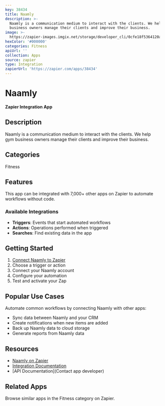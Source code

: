 ```yaml
---
key: 38434
title: Naamly
description: >-
  Naamly is a communication medium to interact with the clients. We help gym
  business owners manage their clients and improve their business.
image: >-
  https://zapier-images.imgix.net/storage/developer_cli/0cfe18f5364120ad5b1575862207f432_2.png?auto=format%2Ccompress&ixlib=python-3.0.0&q=50
hexColor: '#000000'
categories: Fitness
apiUrl: ''
collection: Apps
source: zapier
type: Integration
zapierUrl: 'https://zapier.com/apps/38434'
---
```

# Naamly

**Zapier Integration App**

## Description

Naamly is a communication medium to interact with the clients. We help gym business owners manage their clients and improve their business.

## Categories

Fitness

## Features

This app can be integrated with 7,000+ other apps on Zapier to automate workflows without code.

### Available Integrations

- **Triggers**: Events that start automated workflows
- **Actions**: Operations performed when triggered
- **Searches**: Find existing data in the app

## Getting Started

1. [Connect Naamly to Zapier](https://zapier.com/apps/38434)
2. Choose a trigger or action
3. Connect your Naamly account
4. Configure your automation
5. Test and activate your Zap

## Popular Use Cases

Automate common workflows by connecting Naamly with other apps:

- Sync data between Naamly and your CRM
- Create notifications when new items are added
- Back up Naamly data to cloud storage
- Generate reports from Naamly data

## Resources

- [Naamly on Zapier](https://zapier.com/apps/38434)
- [Integration Documentation](https://zapier.com/apps/38434/integrations)
- [API Documentation](Contact app developer)

## Related Apps

Browse similar apps in the Fitness category on Zapier.
